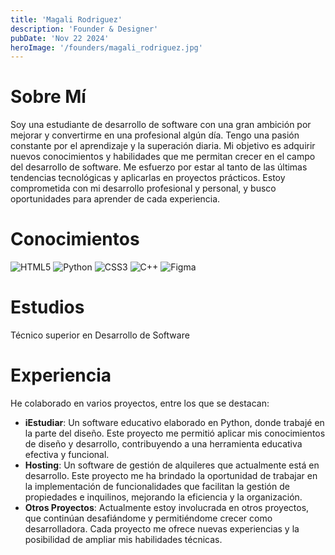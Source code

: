```yaml
---
title: 'Magali Rodriguez'
description: 'Founder & Designer'
pubDate: 'Nov 22 2024'
heroImage: '/founders/magali_rodriguez.jpg'
---
```

# Sobre Mí

Soy una estudiante de desarrollo de software con una gran ambición por mejorar y convertirme en una profesional algún día. Tengo una pasión constante por el aprendizaje y la superación diaria. Mi objetivo es adquirir nuevos conocimientos y habilidades que me permitan crecer en el campo del desarrollo de software. Me esfuerzo por estar al tanto de las últimas tendencias tecnológicas y aplicarlas en proyectos prácticos. Estoy comprometida con mi desarrollo profesional y personal, y busco oportunidades para aprender de cada experiencia.

# Conocimientos

![HTML5](https://img.shields.io/badge/html5-%23E34F26.svg?style=for-the-badge&logo=html5&logoColor=white)
![Python](https://img.shields.io/badge/python-3670A0?style=for-the-badge&logo=python&logoColor=ffdd54)
![CSS3](https://img.shields.io/badge/css3-%231572B6.svg?style=for-the-badge&logo=css3&logoColor=white)
![C++](https://img.shields.io/badge/c++-%2300599C.svg?style=for-the-badge&logo=c%2B%2B&logoColor=white)
![Figma](https://img.shields.io/badge/figma-%23F24E1E.svg?style=for-the-badge&logo=figma&logoColor=white)

# Estudios
Técnico superior en Desarrollo de Software

# Experiencia

He colaborado en varios proyectos, entre los que se destacan:

- **iEstudiar**: Un software educativo elaborado en Python, donde trabajé en la parte del diseño. Este proyecto me permitió aplicar mis conocimientos de diseño y desarrollo, contribuyendo a una herramienta educativa efectiva y funcional.
- **Hosting**: Un software de gestión de alquileres que actualmente está en desarrollo. Este proyecto me ha brindado la oportunidad de trabajar en la implementación de funcionalidades que facilitan la gestión de propiedades e inquilinos, mejorando la eficiencia y la organización.
- **Otros Proyectos**: Actualmente estoy involucrada en otros proyectos, que continúan desafiándome y permitiéndome crecer como desarrolladora. Cada proyecto me ofrece nuevas experiencias y la posibilidad de ampliar mis habilidades técnicas.


